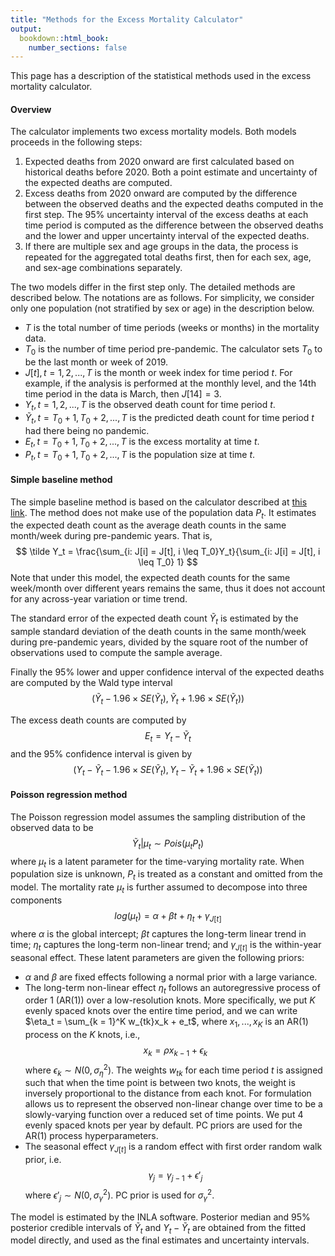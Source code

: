 ```yaml
---
title: "Methods for the Excess Mortality Calculator"
output:
  bookdown::html_book:
    number_sections: false
---
```

 

This page has a description of the statistical methods used in the excess mortality calculator.

#### Overview

The calculator implements two excess mortality models. Both models proceeds in the following steps: 

1. Expected deaths from 2020 onward are first calculated based on historical deaths before 2020. Both a point estimate and uncertainty of the expected deaths are computed.
2. Excess deaths from 2020 onward are computed by the difference between the observed deaths and the expected deaths computed in the first step. The 95% uncertainty interval of the excess deaths at each time period is computed as the difference between the observed deaths and the lower and upper uncertainty interval of the expected deaths.
3. If there are multiple sex and age groups in the data, the process is repeated for the aggregated total deaths first, then for each sex, age, and sex-age combinations separately.

The two models differ in the first step only. The detailed methods are described below. The notations are as follows. For simplicity, we consider only one population (not stratified by sex or age) in the description below.

+ $T$ is the total number of time periods (weeks or months) in the mortality data.
+ $T_0$ is the number of time period pre-pandemic. The calculator sets $T_0$ to be the last month or week of 2019.
+ $J[t], t = 1, 2, ..., T$ is the month or week index for time period $t$. For example, if the analysis is performed at the monthly level, and the 14th time period in the data is March, then $J[14] = 3$.
+ $Y_t, t = 1, 2, ..., T$ is the observed death count for time period $t$. 
+ $\tilde Y_t, t = T_0+1, T_0 + 2, ..., T$ is the predicted death count for time period $t$ had there being no pandemic.
+ $E_t, t = T_0+1, T_0 + 2, ..., T$ is the excess mortality at time $t$.
+ $P_t, t = T_0+1, T_0 + 2, ..., T$ is the population size at time $t$.

#### Simple baseline method

The simple baseline method is based on the calculator described at [this link](https://preventepidemics.org/covid19/resources/excess-mortality/). The method does not make use of the population data $P_t$. It estimates the expected death count as the average death counts in the same month/week during pre-pandemic years. That is, 
$$
\tilde Y_t =  \frac{\sum_{i: J[i] = J[t], i \leq T_0}Y_t}{\sum_{i: J[i] = J[t], i \leq T_0} 1}
$$
Note that under this model, the expected death counts for the same week/month over different years remains the same, thus it does not account for any across-year variation or time trend. 

The standard error of the expected death count $\tilde Y_t$ is estimated by the sample standard deviation of the death counts in the same month/week during pre-pandemic years, divided by the square root of the number of observations used to compute the sample average.

Finally the 95% lower and upper confidence interval of the expected deaths are computed by the Wald type interval 
$$
(\tilde Y_t - 1.96\times SE(\tilde Y_t),  \tilde Y_t + 1.96\times SE(\tilde Y_t))
$$ 

The excess death counts are computed by 
$$
  E_t = Y_t - \tilde Y_t
$$
and the 95% confidence interval is given by 
$$
(Y_t - \tilde Y_t - 1.96\times SE(\tilde Y_t), Y_t - \tilde Y_t + 1.96\times SE(\tilde Y_t))
$$ 

#### Poisson regression method

The Poisson regression model assumes the sampling distribution of the observed data to be
$$
\tilde Y_t | \mu_t  \sim Pois(\mu_t P_t)
$$
where $\mu_t$ is a latent parameter for the time-varying mortality rate. When population size is unknown, $P_t$ is treated as a constant and omitted from the model. The mortality rate $\mu_t$ is further assumed to decompose into three components
$$
log(\mu_t) = \alpha + \beta t + \eta_t + \gamma_{J[t]}
$$ 
where $\alpha$ is the global intercept; $\beta t$ captures the long-term linear trend in time; $\eta_t$ captures the long-term non-linear trend; and $\gamma_{J[t]}$ is the within-year seasonal effect. These latent parameters are given the following priors:

+ $\alpha$ and $\beta$ are fixed effects following a normal prior with a large variance.
+ The long-term non-linear effect $\eta_t$ follows an autoregressive process of order 1 (AR(1)) over a low-resolution knots. More specifically, we put $K$ evenly spaced knots over the entire time period, and we can write $\eta_t = \sum_{k = 1}^K w_{tk}x_k + e_t$, where $x_1, ..., x_K$ is an AR(1) process on the $K$ knots, i.e., 
$$
	x_k = \rho x_{k-1} + \epsilon_k
$$ 
where $\epsilon_k \sim N(0, \sigma_{\eta}^2)$.
The weights $w_{tk}$ for each time period $t$ is assigned such that when the time point is between two knots, the weight is inversely proportional to the distance from each knot. For formulation allows us to represent the observed non-linear change over time to be a slowly-varying function over a reduced set of time points. We put 4 evenly spaced knots per year by default. PC priors are used for the AR(1) process hyperparameters.
+ The seasonal effect $\gamma_{J[t]}$ is a random effect with first order random walk prior, i.e.
$$
\gamma_{j} = \gamma_{j-1} + \epsilon'_{j}$$
where $\epsilon'_j \sim N(0, \sigma_{\gamma}^2)$. PC prior is used for $\sigma_{\gamma}^2$.

The model is estimated by the INLA software. Posterior median and 95\% posterior credible intervals of $\tilde Y_t$ and $Y_t - \tilde Y_t$ are obtained from the fitted model directly, and used as the final estimates and uncertainty intervals. 

